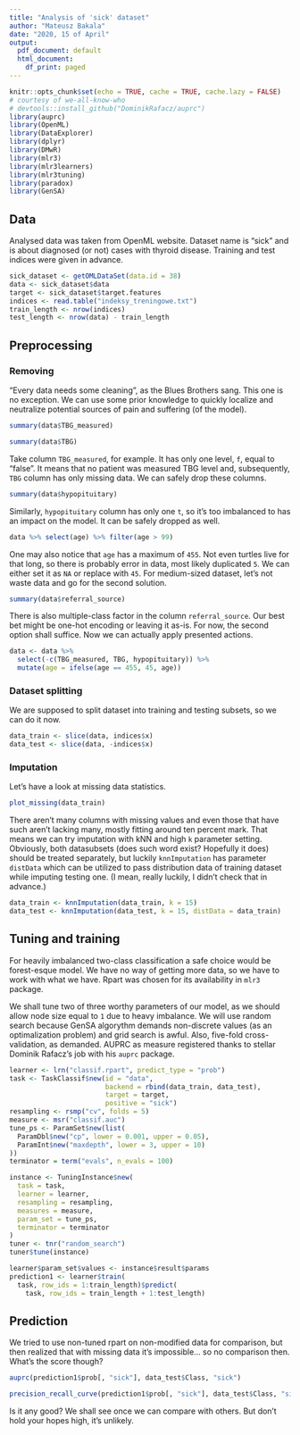 ---
title: "Analysis of 'sick' dataset"
author: "Mateusz Bakala"
date: "2020, 15 of April"
output:
  pdf_document: default
  html_document:
    df_print: paged
---

```{r setup, include=FALSE}
knitr::opts_chunk$set(echo = TRUE, cache = TRUE, cache.lazy = FALSE)
# courtesy of we-all-know-who
# devtools::install_github("DominikRafacz/auprc")
library(auprc)
library(OpenML)
library(DataExplorer)
library(dplyr)
library(DMwR)
library(mlr3)
library(mlr3learners)
library(mlr3tuning)
library(paradox)
library(GenSA)
```

## Data

Analysed data was taken from OpenML website. Dataset name is "sick" and is about diagnosed (or not) cases with thyroid disease. Training and test indices were given in advance.

```{r download_data, cache=TRUE, include=FALSE}
sick_dataset <- getOMLDataSet(data.id = 38)
data <- sick_dataset$data
target <- sick_dataset$target.features
indices <- read.table("indeksy_treningowe.txt")
train_length <- nrow(indices)
test_length <- nrow(data) - train_length
```

## Preprocessing

### Removing

"Every data needs some cleaning", as the Blues Brothers sang. This one is no exception. We can use some prior knowledge to quickly localize and neutralize potential sources of pain and suffering (of the model).

```{r tbg1}
summary(data$TBG_measured)
```

```{r tbg2}
summary(data$TBG)
```

Take column `TBG_measured`, for example. It has only one level, `f`, equal to "false". It means that no patient was measured TBG level and, subsequently, `TBG` column has only missing data. We can safely drop these columns.

```{r hypopituitary}
summary(data$hypopituitary)
```

Similarly, `hypopituitary` column has only one `t`, so it's too imbalanced to has an impact on the model. It can be safely dropped as well.

```{r age}
data %>% select(age) %>% filter(age > 99)
```

One may also notice that `age` has a maximum of `455`. Not even turtles live for that long, so there is probably error in data, most likely duplicated `5`. We can either set it as `NA` or replace with `45`. For medium-sized dataset, let's not waste data and go for the second solution.

```{r referral_source}
summary(data$referral_source)
```

There is also multiple-class factor in the column `referral_source`. Our best bet might be one-hot encoding or leaving it as-is. For now, the second option shall suffice. Now we can actually apply presented actions.

```{r cleaning, cache=TRUE}
data <- data %>%
  select(-c(TBG_measured, TBG, hypopituitary)) %>%
  mutate(age = ifelse(age == 455, 45, age))
```

### Dataset splitting

We are supposed to split dataset into training and testing subsets, so we can do it now.

```{r split, cache=TRUE}
data_train <- slice(data, indices$x)
data_test <- slice(data, -indices$x)
```

### Imputation

Let's have a look at missing data statistics.

```{r missing_data, echo=FALSE}
plot_missing(data_train)
```

There aren't many columns with missing values and even those that have such aren't lacking many, mostly fitting around ten percent mark. That means we can try imputation with kNN and high `k` parameter setting. Obviously, both datasubsets (does such word exist? Hopefully it does) should be treated separately, but luckily `knnImputation` has parameter `distData` which can be utilized to pass distribution data of training dataset while imputing testing one. (I mean, really luckily, I didn't check that in advance.)

```{r imputation, cache=TRUE}
data_train <- knnImputation(data_train, k = 15)
data_test <- knnImputation(data_test, k = 15, distData = data_train)
```

## Tuning and training

For heavily imbalanced two-class classification a safe choice would be forest-esque model. We have no way of getting more data, so we have to work with what we have. Rpart was chosen for its availability in `mlr3` package.

We shall tune two of three worthy parameters of our model, as we should allow node size equal to `1` due to heavy imbalance. We will use random search because GenSA algorythm demands non-discrete values (as an optimalization problem) and grid search is awful. Also, five-fold cross-validation, as demanded. AUPRC as measure registered thanks to stellar Dominik Rafacz's job with his `auprc` package.

```{r tuning, cache=TRUE, results=FALSE}
learner <- lrn("classif.rpart", predict_type = "prob")
task <- TaskClassif$new(id = "data",
                        backend = rbind(data_train, data_test),
                        target = target,
                        positive = "sick")
resampling <- rsmp("cv", folds = 5)
measure <- msr("classif.auc")
tune_ps <- ParamSet$new(list(
  ParamDbl$new("cp", lower = 0.001, upper = 0.05),
  ParamInt$new("maxdepth", lower = 3, upper = 10)
))
terminator = term("evals", n_evals = 100)

instance <- TuningInstance$new(
  task = task,
  learner = learner,
  resampling = resampling,
  measures = measure,
  param_set = tune_ps,
  terminator = terminator
)
tuner <- tnr("random_search")
tuner$tune(instance)

learner$param_set$values <- instance$result$params
prediction1 <- learner$train(
  task, row_ids = 1:train_length)$predict(
    task, row_ids = train_length + 1:test_length)
```

## Prediction

We tried to use non-tuned rpart on non-modified data for comparison, but then realized that with missing data it's impossible... so no comparison then. What's the score though?

```{r score, cache=TRUE}
auprc(prediction1$prob[, "sick"], data_test$Class, "sick")
```

```{r auprc, echo=FALSE}
precision_recall_curve(prediction1$prob[, "sick"], data_test$Class, "sick")
```

Is it any good? We shall see once we can compare with others. But don't hold your hopes high, it's unlikely.
